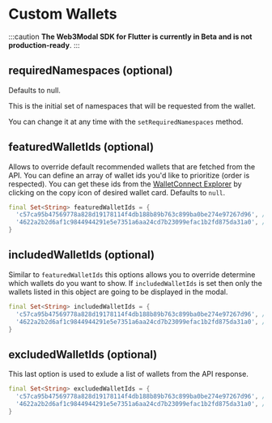 # Custom Wallets

:::caution
**The Web3Modal SDK for Flutter is currently in Beta and is not production-ready**.
:::

## requiredNamespaces (optional)

Defaults to null.

This is the initial set of namespaces that will be requested from the wallet.

You can change it at any time with the `setRequiredNamespaces` method.

## featuredWalletIds (optional)

Allows to override default recommended wallets that are fetched from the API. You can define an array of wallet ids you'd like to prioritize (order is respected). You can get these ids from the [WalletConnect Explorer](https://walletconnect.com/explorer?type=wallet) by clicking on the copy icon of desired wallet card. Defaults to `null`.

```dart
final Set<String> featuredWalletIds = {
  'c57ca95b47569778a828d19178114f4db188b89b763c899ba0be274e97267d96', // MetaMask
  '4622a2b2d6af1c9844944291e5e7351a6aa24cd7b23099efac1b2fd875da31a0', // Trust
}
```

## includedWalletIds (optional)

Similar to `featuredWalletIds` this options allows you to override determine which wallets do you want to show. If `includedWalletIds` is set then only the wallets listed in this object are going to be displayed in the modal.

```dart
final Set<String> includedWalletIds = {
  'c57ca95b47569778a828d19178114f4db188b89b763c899ba0be274e97267d96', // MetaMask
  '4622a2b2d6af1c9844944291e5e7351a6aa24cd7b23099efac1b2fd875da31a0', // Trust
}
```

## excludedWalletIds (optional)

This last option is used to exlude a list of wallets from the API response.

```dart
final Set<String> excludedWalletIds = {
  'c57ca95b47569778a828d19178114f4db188b89b763c899ba0be274e97267d96', // MetaMask
  '4622a2b2d6af1c9844944291e5e7351a6aa24cd7b23099efac1b2fd875da31a0', // Trust
}
```